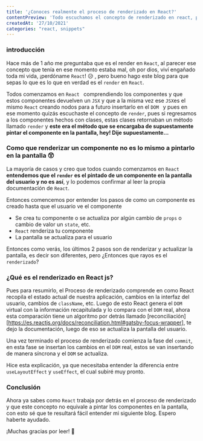 ```yaml
---
title: '¿Conoces realmente el proceso de renderizado en React?'
contentPreview: 'Todo escuchamos el concepto de renderizado en react, pero en verdad sabes lo que hace react por detrás y que este no es lo mismo a pintar el componente en la pantalla.'
createdAt: '27/10/2021'
categories: "react, snippets"
---
```


### introducción

Hace más de 1 año me preguntaba que es el render en `React`, al parecer ese concepto que tenía en ese momento estaba mal, oh por dios, viví engañado toda mi vida, ¡perdóname `React`! 😥 , pero bueno hago este blog para que sepas lo que es lo que en verdad es el `render` en `React`.

Todos comenzamos en `React ` comprendiendo los componentes y que estos componentes devuelven un `JSX` y que a la misma vez ese `JSX`es el mismo `React` creando nodos para a futuro insertarlo en el `DOM ` y pues en ese momento quizás escuchaste el concepto de `render`, pues si regresamos a los componentes hechos con clases, estas clases retornaban un método llamado `render` y **este era el método que se encargaba de supuestamente pintar el componente en la pantalla, hey! Dije supuestamente...**

### Como que renderizar un componente no es lo mismo a pintarlo en la pantalla 😲

La mayoría de casos y creo que todos cuando comenzamos en `React` **entendemos que el `render` es el pintado de un componente en la pantalla del usuario y no es así**, y lo podemos confirmar al leer la propia documentación de `React`.

Entonces comencemos por entender los pasos de como un componente es creado hasta que el usuario ve el componente

- Se crea tu componente o se actualiza por algún cambio de `props` o cambio de valor un `state`, etc.
- `React` renderiza tu componente
- La pantalla se actualiza para el usuario

Entonces como verás, los últimos 2 pasos son de renderizar y actualizar la pantalla, es decir son diferentes, pero ¿Entonces que rayos es el `renderizado`?

### ¿Qué es el renderizado en React js?

Pues para resumirlo, el Proceso de renderizado comprende en como React recopila el estado actual de nuestra aplicación, cambios en la interfaz del usuario, cambios de `className`, etc. 
Luego de esto React genera el `DOM` virtual con la información recapitulada y lo compara con el `DOM` real, ahora esta comparación tiene un algoritmo por detrás llamado [reconciliación][https://es.reactjs.org/docs/reconciliation.html#gatsby-focus-wrapper], te dejo la documentación, luego de eso se actualiza la pantalla del usuario.

Una vez terminado el proceso de renderizado comienza la fase del `commit`, en esta fase se insertan los cambios en el `DOM` real, estos se van insertando de manera síncrona y el `DOM` se actualiza.

Hice esta explicación, ya que necesitaba entender la diferencia entre `useLayoutEffect` y `useEffect`, el cual subiré muy pronto.

### Conclusión

Ahora ya sabes como `React` trabaja por detrás en el proceso de renderizado y que este concepto no equivale a pintar los componentes en la pantalla, con esto sé que te resultará fácil entender mi siguiente blog. Espero haberte ayudado.

¡Muchas gracias por leer! 👋
